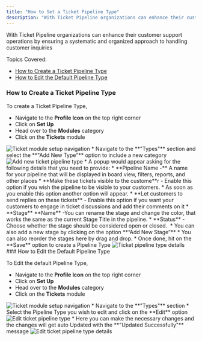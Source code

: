 ```yaml
---
title: "How to Set a Ticket Pipeline Type"
description: "With Ticket Pipeline organizations can enhance their customer support operations by ensuring a systematic and organized approach to handling customer ..."
---
```


With Ticket Pipeline organizations can enhance their customer support operations by ensuring a systematic and organized approach to handling customer inquiries

Topics Covered:

*   [How to Create a Ticket Pipeline Type](https://support.salesmate.io/hc/en-us/articles/26032699254169-How-to-Set-a-Ticket-Pipeline-Type#h_01HGYRKKCA8YRVN3SQ867HTG4F)
*   [How to Edit the Default Pipeline Type](https://support.salesmate.io/hc/en-us/articles/26032699254169-How-to-Set-a-Ticket-Pipeline-Type#h_01HGYRM6S9N2JM8MAC4ZVNJH57)

### How to Create a Ticket Pipeline Type

To create a Ticket Pipeline Type,

*   Navigate to the **Profile Icon** on the top right corner
*   Click on **Set Up**
*   Head over to the **Modules** category
*   Click on the **Tickets** module

<img src="https://support.salesmate.io/hc/article_attachments/26035784508185" alt="Ticket module setup navigation" />
*   Navigate to the **"Types"** section and select the **"Add New Type"** option to include a new category

<img src="https://support.salesmate.io/hc/article_attachments/26059503938201" alt="Add new ticket pipeline type" />
*   A popup would appear asking for the following details that you need to provide:
    *   **Pipeline Name -** A name for your pipeline that will be displayed in board view, filters, reports, and other places
    *   **Make these tickets visible to the custome**r - Enable this option if you wish the pipeline to be visible to your customers.
    *   As soon as you enable this option another option will appear.
    *   **Let customers to send replies on these tickets** - Enable this option if you want your customers to engage in ticket discussions and add their comments on it
    *   **Stage** **Name** -You can rename the stage and change the color, that works the same as the current Stage Title in the pipeline.
    *   **Status** - Choose whether the stage should be considered open or closed. 
*   You can also add a new stage by clicking on the option **“Add New Stage”**
*   You can also reorder the stages here by drag and drop.
*   Once done, hit on the **Save** option to create a Pipeline Type

<img src="https://support.salesmate.io/hc/article_attachments/26061039178905" alt="Ticket pipeline type details" />
### How to Edit the Default Pipeline Type

To Edit the default Pipeline Type,

*   Navigate to the **Profile Icon** on the top right corner
*   Click on **Set Up**
*   Head over to the **Modules** category
*   Click on the **Tickets** module

<img src="https://support.salesmate.io/hc/article_attachments/26035784508185" alt="Ticket module setup navigation" />
*   Navigate to the **"Types"** section
*   Select the Pipeline Type you wish to edit and click on the **Edit** option

<img src="https://support.salesmate.io/hc/article_attachments/26061605116057" alt="Edit ticket pipeline type" />
*   Here you can make the necessary changes and the changes will get auto Updated with the **"Updated Successfully"** message

<img src="https://support.salesmate.io/hc/article_attachments/26061605131417" alt="Edit ticket pipeline type details" />
